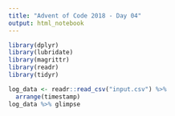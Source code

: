```yaml
---
title: "Advent of Code 2018 - Day 04"
output: html_notebook
---
```


```r
library(dplyr)
library(lubridate)
library(magrittr)
library(readr)
library(tidyr)
```

```r
log_data <- readr::read_csv("input.csv") %>% 
  arrange(timestamp)
log_data %>% glimpse
```



